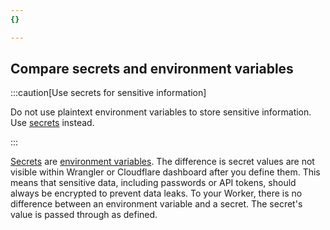 ```yaml
---
{}

---
```


## Compare secrets and environment variables

:::caution[Use secrets for sensitive information]


Do not use plaintext environment variables to store sensitive information. Use [secrets](/workers/configuration/secrets/) instead.


:::

[Secrets](/workers/configuration/secrets/) are [environment variables](/workers/configuration/environment-variables/). The difference is secret values are not visible within Wrangler or Cloudflare dashboard after you define them. This means that sensitive data, including passwords or API tokens, should always be encrypted to prevent data leaks. To your Worker, there is no difference between an environment variable and a secret. The secret's value is passed through as defined.
